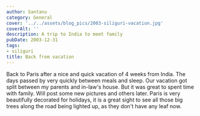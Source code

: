 ```yaml
---
author: Santanu
category: General
cover: '../../assets/blog_pics/2003-siliguri-vacation.jpg'
coverAlt: ''
description: A trip to India to meet family
pubDate: 2003-12-31
tags:
- siliguri
title: Back from vacation
---
```

Back to Paris after a nice and quick vacation of 4 weeks from India. The
days passed by very quickly between meals and sleep. Our vacation got
split between my parents and in-law's house. But it was great to spent
time with family. Will post some new pictures and others later. Paris is
very beautifully decorated for holidays, it is a great sight to see all
those big trees along the road being lighted up, as they don't have any
leaf now.